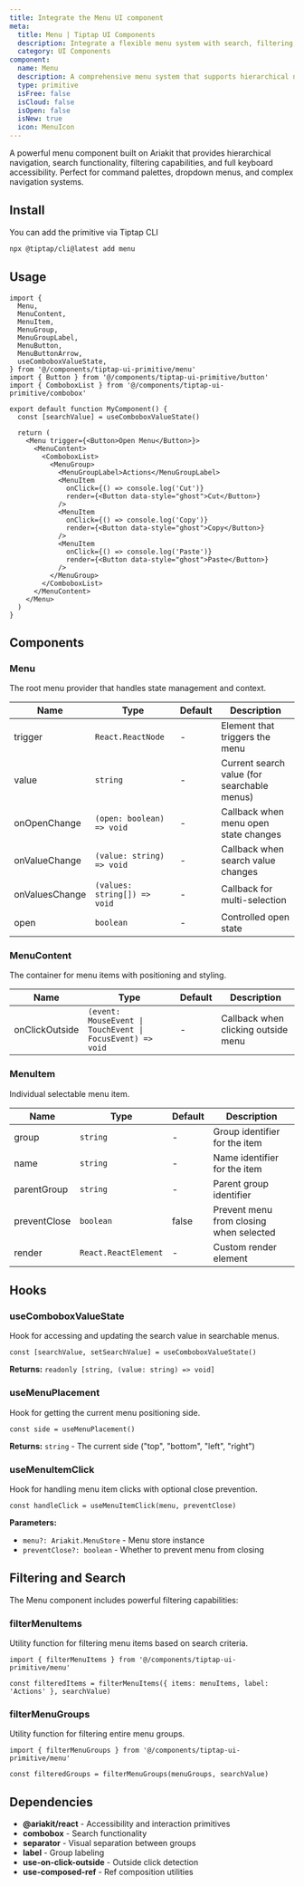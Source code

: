 ```yaml
---
title: Integrate the Menu UI component
meta:
  title: Menu | Tiptap UI Components
  description: Integrate a flexible menu system with search, filtering, and hierarchical navigation. Built on Ariakit for accessibility with seamless keyboard navigation. Learn more in the docs.
  category: UI Components
component:
  name: Menu
  description: A comprehensive menu system that supports hierarchical navigation, search functionality, filtering, and keyboard interactions with full accessibility support.
  type: primitive
  isFree: false
  isCloud: false
  isOpen: false
  isNew: true
  icon: MenuIcon
---
```



A powerful menu component built on Ariakit that provides hierarchical navigation, search functionality, filtering capabilities, and full keyboard accessibility. Perfect for command palettes, dropdown menus, and complex navigation systems.

<CodeDemo isScrollable src="https://template.tiptap.dev/preview/tiptap-ui-primitive/menu" />

## Install

You can add the primitive via Tiptap CLI

```bash
npx @tiptap/cli@latest add menu
```

## Usage

```tsx
import {
  Menu,
  MenuContent,
  MenuItem,
  MenuGroup,
  MenuGroupLabel,
  MenuButton,
  MenuButtonArrow,
  useComboboxValueState,
} from '@/components/tiptap-ui-primitive/menu'
import { Button } from '@/components/tiptap-ui-primitive/button'
import { ComboboxList } from '@/components/tiptap-ui-primitive/combobox'

export default function MyComponent() {
  const [searchValue] = useComboboxValueState()

  return (
    <Menu trigger={<Button>Open Menu</Button>}>
      <MenuContent>
        <ComboboxList>
          <MenuGroup>
            <MenuGroupLabel>Actions</MenuGroupLabel>
            <MenuItem
              onClick={() => console.log('Cut')}
              render={<Button data-style="ghost">Cut</Button>}
            />
            <MenuItem
              onClick={() => console.log('Copy')}
              render={<Button data-style="ghost">Copy</Button>}
            />
            <MenuItem
              onClick={() => console.log('Paste')}
              render={<Button data-style="ghost">Paste</Button>}
            />
          </MenuGroup>
        </ComboboxList>
      </MenuContent>
    </Menu>
  )
}
```

## Components

### Menu

The root menu provider that handles state management and context.

| Name           | Type                         | Default | Description                                 |
| -------------- | ---------------------------- | ------- | ------------------------------------------- |
| trigger        | `React.ReactNode`            | -       | Element that triggers the menu              |
| value          | `string`                     | -       | Current search value (for searchable menus) |
| onOpenChange   | `(open: boolean) => void`    | -       | Callback when menu open state changes       |
| onValueChange  | `(value: string) => void`    | -       | Callback when search value changes          |
| onValuesChange | `(values: string[]) => void` | -       | Callback for multi-selection                |
| open           | `boolean`                    | -       | Controlled open state                       |

### MenuContent

The container for menu items with positioning and styling.

| Name           | Type                                                      | Default | Description                         |
| -------------- | --------------------------------------------------------- | ------- | ----------------------------------- |
| onClickOutside | `(event: MouseEvent \| TouchEvent \| FocusEvent) => void` | -       | Callback when clicking outside menu |

### MenuItem

Individual selectable menu item.

| Name         | Type                 | Default | Description                             |
| ------------ | -------------------- | ------- | --------------------------------------- |
| group        | `string`             | -       | Group identifier for the item           |
| name         | `string`             | -       | Name identifier for the item            |
| parentGroup  | `string`             | -       | Parent group identifier                 |
| preventClose | `boolean`            | false   | Prevent menu from closing when selected |
| render       | `React.ReactElement` | -       | Custom render element                   |

## Hooks

### useComboboxValueState

Hook for accessing and updating the search value in searchable menus.

```tsx
const [searchValue, setSearchValue] = useComboboxValueState()
```

**Returns:** `readonly [string, (value: string) => void]`

### useMenuPlacement

Hook for getting the current menu positioning side.

```tsx
const side = useMenuPlacement()
```

**Returns:** `string` - The current side ("top", "bottom", "left", "right")

### useMenuItemClick

Hook for handling menu item clicks with optional close prevention.

```tsx
const handleClick = useMenuItemClick(menu, preventClose)
```

**Parameters:**

- `menu?: Ariakit.MenuStore` - Menu store instance
- `preventClose?: boolean` - Whether to prevent menu from closing

## Filtering and Search

The Menu component includes powerful filtering capabilities:

### filterMenuItems

Utility function for filtering menu items based on search criteria.

```tsx
import { filterMenuItems } from '@/components/tiptap-ui-primitive/menu'

const filteredItems = filterMenuItems({ items: menuItems, label: 'Actions' }, searchValue)
```

### filterMenuGroups

Utility function for filtering entire menu groups.

```tsx
import { filterMenuGroups } from '@/components/tiptap-ui-primitive/menu'

const filteredGroups = filterMenuGroups(menuGroups, searchValue)
```

## Dependencies

- **@ariakit/react** - Accessibility and interaction primitives
- **combobox** - Search functionality
- **separator** - Visual separation between groups
- **label** - Group labeling
- **use-on-click-outside** - Outside click detection
- **use-composed-ref** - Ref composition utilities
